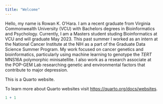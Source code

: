 ```yaml
---
title: "Welcome"
---
```


Hello, my name is Rowan K. O'Hara. I am a recent graduate from Virginia Commonwealth University (VCU) with Bachelors degrees in Bioinformatics and Psychology. Currently, I am a Masters student studing Bioinformatics at VCU and will graduate May 2023. This past summer I worked as an intern at the National Cancer Institute at the NIH as a part of the Graduate Data Science Summer Program. My work focused on cancer genetics and bioinformatics, particularly using machine learning to genotype the *TERT* MNS16A polymorphic minisatellite. I also work as a research associate at the POP-GEM Lab researching genetic and environmental factors that contribute to major depression.

This is a Quarto website.

To learn more about Quarto websites visit <https://quarto.org/docs/websites>.

```r
1 + 1
```
